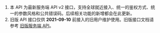 <Warning title="注意">

1. 本 API 为最新服务端 API v2 接口，支持全球就近接入、统一的鉴权方式、统一的参数风格和公共错误码。后续相关功能的新增都会在此更新。
2. 旧版 API 接口仅供 **2021-09-10** 前接入的旧用户维护使用。旧版接口文档请参考 [旧版服务端 API](https://doc-zh.zego.im/article/11997)。

</Warning>